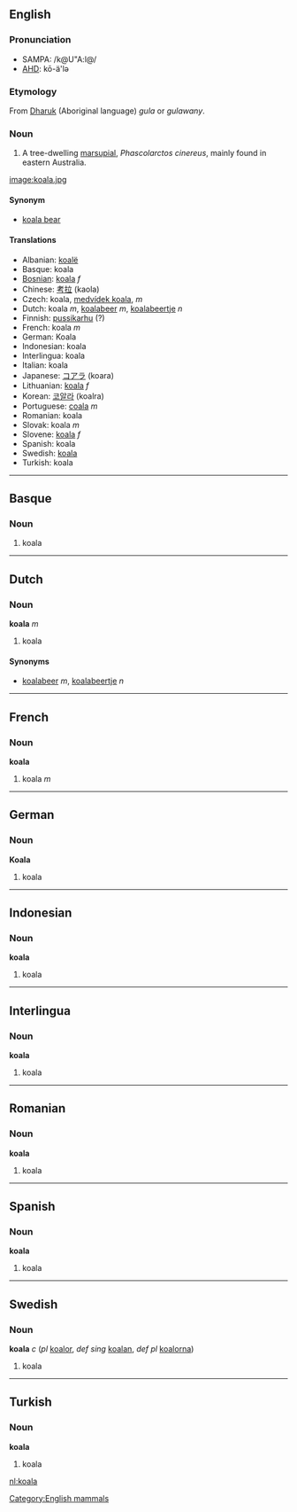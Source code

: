 ==English==
===Pronunciation===
*SAMPA: /k@U"A:l@/
*[[w:AHD|AHD]]: kō-ä'lə

===Etymology===
From [[w:Dharuk|Dharuk]] (Aboriginal language) ''gula'' or ''gulawany''.

===Noun===
# A tree-dwelling [[marsupial]], ''Phascolarctos cinereus'', mainly found in eastern Australia.

[[image:koala.jpg]]

====Synonym====
*[[koala bear]]

====Translations====
*Albanian: [[koalë]]
*Basque: koala
*[[Bosnian]]: [[koala]] ''f''
*Chinese: [[考拉]] (kaola)
*Czech: koala,  [[medvídek koala]],  ''m''
*Dutch: koala ''m'', [[koalabeer]] ''m'', [[koalabeertje]] ''n''
*Finnish: [[pussikarhu]] (?)
*French: koala ''m''
*German: Koala
*Indonesian: koala
*Interlingua: koala
*Italian: koala
*Japanese: [[コアラ]] (koara)
*Lithuanian: [[koala]] ''f''
*Korean: [[코알라]] (koalra)
*Portuguese: [[coala]] ''m''
*Romanian: koala
*Slovak: koala  ''m''
*Slovene: [[koala]] ''f''
*Spanish: koala
*Swedish: [[koala#Swedish|koala]]
*Turkish: koala

----

==Basque==
===Noun===
#koala

----
==Dutch==
===Noun===
'''koala''' ''m''

#koala

====Synonyms====
*[[koalabeer]] ''m'', [[koalabeertje]] ''n''

----
==French==
===Noun===
'''koala'''

#koala ''m''

----
==German==
===Noun===
'''Koala'''

#koala

----
==Indonesian==
===Noun===
'''koala'''

#koala

----
==Interlingua==
===Noun===
'''koala'''

#koala

----
==Romanian==
===Noun===
'''koala'''

#koala

----
==Spanish==
===Noun===
'''koala'''

#koala

----
==Swedish==
===Noun===
'''koala''' ''c'' (''pl'' [[koalor]], ''def sing'' [[koalan]], ''def pl'' [[koalorna]])

#koala
----
==Turkish==
===Noun===
'''koala'''

#koala

[[Category:English mammals]]

[[nl:koala]]